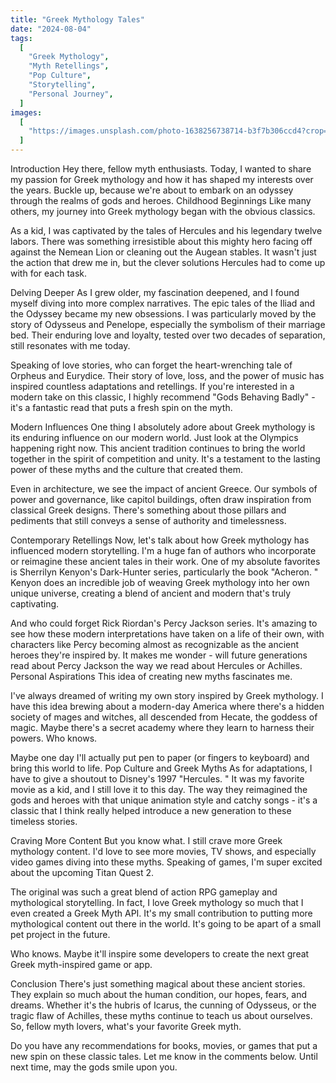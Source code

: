 ```yaml
---
title: "Greek Mythology Tales"
date: "2024-08-04"
tags:
  [
    "Greek Mythology",
    "Myth Retellings",
    "Pop Culture",
    "Storytelling",
    "Personal Journey",
  ]
images:
  [
    "https://images.unsplash.com/photo-1638256738714-b3f7b306ccd4?crop=entropy&cs=tinysrgb&fit=max&fm=jpg&ixid=M3wxMTc3M3wwfDF8c2VhcmNofDZ8fGhlcmN1bGVzfGVufDB8fHx8fDE3MjI3NzQ4NTZ8MA&ixlib=rb-4.0.3&q=80&w=2000",
  ]
---
```

Introduction Hey there, fellow myth enthusiasts. Today, I wanted to share my passion for Greek mythology and how it has shaped my interests over the years. Buckle up, because we're about to embark on an odyssey through the realms of gods and heroes. Childhood Beginnings Like many others, my journey into Greek mythology began with the obvious classics.

As a kid, I was captivated by the tales of Hercules and his legendary twelve labors. There was something irresistible about this mighty hero facing off against the Nemean Lion or cleaning out the Augean stables. It wasn't just the action that drew me in, but the clever solutions Hercules had to come up with for each task.

Delving Deeper As I grew older, my fascination deepened, and I found myself diving into more complex narratives. The epic tales of the Iliad and the Odyssey became my new obsessions. I was particularly moved by the story of Odysseus and Penelope, especially the symbolism of their marriage bed. Their enduring love and loyalty, tested over two decades of separation, still resonates with me today.

Speaking of love stories, who can forget the heart-wrenching tale of Orpheus and Eurydice. Their story of love, loss, and the power of music has inspired countless adaptations and retellings. If you're interested in a modern take on this classic, I highly recommend "Gods Behaving Badly" - it's a fantastic read that puts a fresh spin on the myth.

Modern Influences One thing I absolutely adore about Greek mythology is its enduring influence on our modern world. Just look at the Olympics happening right now. This ancient tradition continues to bring the world together in the spirit of competition and unity. It's a testament to the lasting power of these myths and the culture that created them.

Even in architecture, we see the impact of ancient Greece. Our symbols of power and governance, like capitol buildings, often draw inspiration from classical Greek designs. There's something about those pillars and pediments that still conveys a sense of authority and timelessness.

Contemporary Retellings Now, let's talk about how Greek mythology has influenced modern storytelling. I'm a huge fan of authors who incorporate or reimagine these ancient tales in their work. One of my absolute favorites is Sherrilyn Kenyon's Dark-Hunter series, particularly the book "Acheron. " Kenyon does an incredible job of weaving Greek mythology into her own unique universe, creating a blend of ancient and modern that's truly captivating.

And who could forget Rick Riordan's Percy Jackson series. It's amazing to see how these modern interpretations have taken on a life of their own, with characters like Percy becoming almost as recognizable as the ancient heroes they're inspired by. It makes me wonder - will future generations read about Percy Jackson the way we read about Hercules or Achilles. Personal Aspirations This idea of creating new myths fascinates me.

I've always dreamed of writing my own story inspired by Greek mythology. I have this idea brewing about a modern-day America where there's a hidden society of mages and witches, all descended from Hecate, the goddess of magic. Maybe there's a secret academy where they learn to harness their powers. Who knows.

Maybe one day I'll actually put pen to paper (or fingers to keyboard) and bring this world to life. Pop Culture and Greek Myths As for adaptations, I have to give a shoutout to Disney's 1997 "Hercules. " It was my favorite movie as a kid, and I still love it to this day. The way they reimagined the gods and heroes with that unique animation style and catchy songs - it's a classic that I think really helped introduce a new generation to these timeless stories.

Craving More Content But you know what. I still crave more Greek mythology content. I'd love to see more movies, TV shows, and especially video games diving into these myths. Speaking of games, I'm super excited about the upcoming Titan Quest 2.

The original was such a great blend of action RPG gameplay and mythological storytelling. In fact, I love Greek mythology so much that I even created a Greek Myth API. It's my small contribution to putting more mythological content out there in the world. It's going to be apart of a small pet project in the future.

Who knows. Maybe it'll inspire some developers to create the next great Greek myth-inspired game or app.

Conclusion There's just something magical about these ancient stories. They explain so much about the human condition, our hopes, fears, and dreams. Whether it's the hubris of Icarus, the cunning of Odysseus, or the tragic flaw of Achilles, these myths continue to teach us about ourselves. So, fellow myth lovers, what's your favorite Greek myth.

Do you have any recommendations for books, movies, or games that put a new spin on these classic tales. Let me know in the comments below. Until next time, may the gods smile upon you.